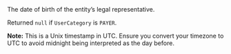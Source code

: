 <ResponseField name="LegalRepresentativeBirthday" type="Unix timestamp" >    
The date of birth of the entity’s legal representative.  

Returned `null` if `UserCategory` is `PAYER`.  

**Note:** This is a Unix timestamp in UTC. Ensure you convert your timezone to UTC to avoid midnight being interpreted as the day before.
</ResponseField>